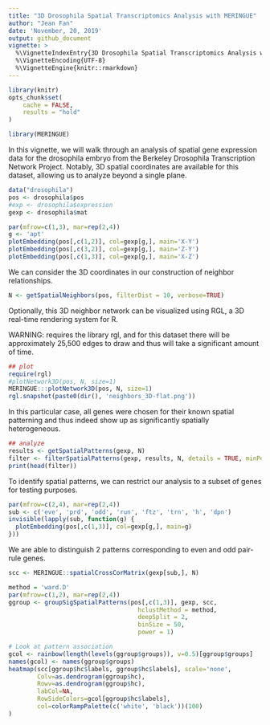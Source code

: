 ```yaml
---
title: "3D Drosophila Spatial Transcriptomics Analysis with MERINGUE"
author: "Jean Fan"
date: 'November, 20, 2019'
output: github_document
vignette: >
  %\VignetteIndexEntry{3D Drosophila Spatial Transcriptomics Analysis with MERINGUE}
  %\VignetteEncoding{UTF-8}
  %\VignetteEngine{knitr::rmarkdown}
---
```


```r
library(knitr)
opts_chunk$set(
    cache = FALSE,
    results = "hold"
)
```

```r
library(MERINGUE)
```

In this vignette, we will walk through an analysis of spatial gene expression data for the drosophila embryo from the Berkeley Drosophila Transcription Network Project. Notably, 3D spatial coordinates are available for this dataset, allowing us to analyze beyond a single plane. 

```r
data("drosophila")
pos <- drosophila$pos
#exp <- drosophila$expression
gexp <- drosophila$mat

par(mfrow=c(1,3), mar=rep(2,4))
g <- 'apt'
plotEmbedding(pos[,c(1,2)], col=gexp[g,], main='X-Y')
plotEmbedding(pos[,c(3,2)], col=gexp[g,], main='Z-Y')
plotEmbedding(pos[,c(1,3)], col=gexp[g,], main='X-Z')
```

We can consider the 3D coordinates in our construction of neighbor relationships.

```r
N <- getSpatialNeighbors(pos, filterDist = 10, verbose=TRUE)
```

Optionally, this 3D neighbor network can be visualized using RGL, a 3D real-time rendering system for R.

WARNING: requires the library rgl, and for this dataset there will be approximately 25,500 edges to draw and thus will take a significant amount of time.

```r
## plot
require(rgl)
#plotNetwork3D(pos, N, size=1)
MERINGUE:::plotNetwork3D(pos, N, size=1)
rgl.snapshot(paste0(dir(), 'neighbors_3D-flat.png'))
```

In this particular case, all genes were chosen for their known spatial patterning and thus indeed show up as significantly spatially heterogeneous.

```r
## analyze
results <- getSpatialPatterns(gexp, N)
filter <- filterSpatialPatterns(gexp, results, N, details = TRUE, minPercentCells = 0.05)
print(head(filter))
```

To identify spatial patterns, we can restrict our analysis to a subset of genes for testing purposes.

```r
par(mfrow=c(2,4), mar=rep(2,4))
sub <- c('eve', 'prd', 'odd', 'run', 'ftz', 'trn', 'h', 'dpn')
invisible(lapply(sub, function(g) {
  plotEmbedding(pos[,c(1,3)], col=gexp[g,], main=g)
}))
```

We are able to distinguish 2 patterns corresponding to even and odd pair-rule genes.

```r
scc <- MERINGUE::spatialCrossCorMatrix(gexp[sub,], N)

method = 'ward.D'
par(mfrow=c(1,2), mar=rep(2,4))
ggroup <- groupSigSpatialPatterns(pos[,c(1,3)], gexp, scc,
                                    hclustMethod = method,
                                    deepSplit = 2,
                                    binSize = 50,
                                    power = 1)
```

```r
# Look at pattern association
gcol <- rainbow(length(levels(ggroup$groups)), v=0.5)[ggroup$groups]
names(gcol) <- names(ggroup$groups)
heatmap(scc[ggroup$hc$labels, ggroup$hc$labels], scale='none', 
        Colv=as.dendrogram(ggroup$hc), 
        Rowv=as.dendrogram(ggroup$hc), 
        labCol=NA,
        RowSideColors=gcol[ggroup$hc$labels],
        col=colorRampPalette(c('white', 'black'))(100)
)
```
